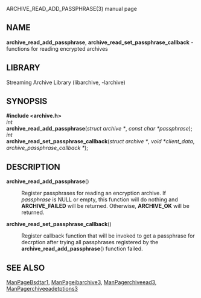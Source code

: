 ARCHIVE_READ_ADD_PASSPHRASE(3) manual page 
== NAME == 
'''archive_read_add_passphrase''', 
'''archive_read_set_passphrase_callback''' 
- functions for reading encrypted archives 
== LIBRARY == 
Streaming Archive Library (libarchive, -larchive) 
== SYNOPSIS == 
'''<nowiki>#include <archive.h></nowiki>''' 
<br> 
''int'' 
<br> 
'''archive_read_add_passphrase'''(''struct archive *'', ''const char *passphrase''); 
<br> 
''int'' 
<br> 
'''archive_read_set_passphrase_callback'''(''struct archive *'', ''void *client_data'', ''archive_passphrase_callback *''); 
== DESCRIPTION == 
<dl> 
<dt>'''archive_read_add_passphrase'''()</dt><dd> 
Register passphrases for reading an encryption archive. 
If 
''passphrase'' 
is 
NULL 
or empty, this function will do nothing and 
'''ARCHIVE_FAILED''' 
will be returned. 
Otherwise, 
'''ARCHIVE_OK''' 
will be returned.  
</dd><dt>'''archive_read_set_passphrase_callback'''()</dt><dd> 
Register callback function that will be invoked to get a passphrase  
for decrption after trying all passphrases registered by the 
'''archive_read_add_passphrase'''() 
function failed. 
</dd></dl> 
== SEE ALSO == 
[[ManPageBsdtar1]], 
[[ManPageibarchive3]], 
[[ManPagerchiveead3]], 
[[ManPagerchiveeadetptions3]] 
